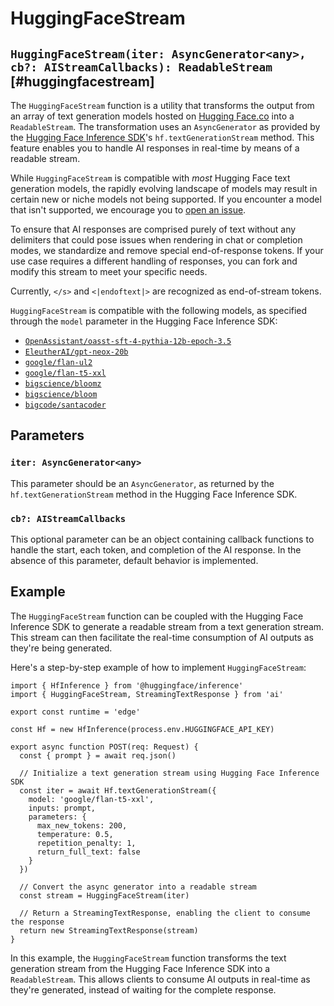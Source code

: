 # HuggingFaceStream

## `HuggingFaceStream(iter: AsyncGenerator<any>, cb?: AIStreamCallbacks): ReadableStream` [#huggingfacestream]

The `HuggingFaceStream` function is a utility that transforms the output from an array of text generation models hosted on [Hugging Face.co](https://huggingface.co) into a `ReadableStream`. The transformation uses an `AsyncGenerator` as provided by the [Hugging Face Inference SDK](https://huggingface.co/docs/huggingface.js/inference/README)'s `hf.textGenerationStream` method. This feature enables you to handle AI responses in real-time by means of a readable stream.

While `HuggingFaceStream` is compatible with _most_ Hugging Face text generation models, the rapidly evolving landscape of models may result in certain new or niche models not being supported. If you encounter a model that isn't supported, we encourage you to [open an issue](https://github.com/vercel-labs/ai/issues/new).

To ensure that AI responses are comprised purely of text without any delimiters that could pose issues when rendering in chat or completion modes, we standardize and remove special end-of-response tokens. If your use case requires a different handling of responses, you can fork and modify this stream to meet your specific needs.

Currently, `</s>` and `<|endoftext|>` are recognized as end-of-stream tokens.

`HuggingFaceStream` is compatible with the following models, as specified through the `model` parameter in the Hugging Face Inference SDK:

- [`OpenAssistant/oasst-sft-4-pythia-12b-epoch-3.5`](https://huggingface.com/OpenAssistant/oasst-sft-4-pythia-12b-epoch-3.5)
- [`EleutherAI/gpt-neox-20b`](https://huggingface.com/EleutherAI/gpt-neox-20b)
- [`google/flan-ul2`](https://huggingface.com/google/flan-ul2)
- [`google/flan-t5-xxl`](https://huggingface.com/google/flan-t5-xxl)
- [`bigscience/bloomz`](https://huggingface.com/bigscience/bloomz)
- [`bigscience/bloom`](https://huggingface.com/bigscience/bloom)
- [`bigcode/santacoder`](https://huggingface.com/bigcode/santacoder)

## Parameters

### `iter: AsyncGenerator<any>`

This parameter should be an `AsyncGenerator`, as returned by the `hf.textGenerationStream` method in the Hugging Face Inference SDK.

### `cb?: AIStreamCallbacks`

This optional parameter can be an object containing callback functions to handle the start, each token, and completion of the AI response. In the absence of this parameter, default behavior is implemented.

## Example

The `HuggingFaceStream` function can be coupled with the Hugging Face Inference SDK to generate a readable stream from a text generation stream. This stream can then facilitate the real-time consumption of AI outputs as they're being generated.

Here's a step-by-step example of how to implement `HuggingFaceStream`:

```tsx filename="app/api/completion/route.ts"
import { HfInference } from '@huggingface/inference'
import { HuggingFaceStream, StreamingTextResponse } from 'ai'

export const runtime = 'edge'

const Hf = new HfInference(process.env.HUGGINGFACE_API_KEY)

export async function POST(req: Request) {
  const { prompt } = await req.json()

  // Initialize a text generation stream using Hugging Face Inference SDK
  const iter = await Hf.textGenerationStream({
    model: 'google/flan-t5-xxl',
    inputs: prompt,
    parameters: {
      max_new_tokens: 200,
      temperature: 0.5,
      repetition_penalty: 1,
      return_full_text: false
    }
  })

  // Convert the async generator into a readable stream
  const stream = HuggingFaceStream(iter)

  // Return a StreamingTextResponse, enabling the client to consume the response
  return new StreamingTextResponse(stream)
}
```

In this example, the `HuggingFaceStream` function transforms the text generation stream from the Hugging Face Inference SDK into a `ReadableStream`. This allows clients to consume AI outputs in real-time as they're generated, instead of waiting for the complete response.
